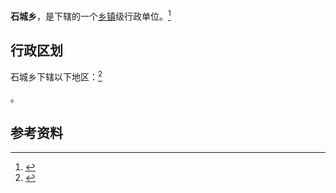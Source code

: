 {{中国乡级行政区|21/02/83/216/000}}

'''石城乡'''，是{{PRC admin/fullname|21/02/83/216/000|3}}下辖的一个[[乡镇|乡镇]]级行政单位。<ref>{{PRC admin/ref sgc|{{PRC admin/parent|21/02/83/216/000}}}}</ref>

== 行政区划 ==

石城乡下辖以下地区：<ref>{{PRC admin/ref sgc|21/02/83/216/000}}</ref>

{{PRC admin/children|21/02/83/216/000}}。

== 参考资料 ==

{{reflist}}

{{行政区划小作品}}
{{PRC admin/navcat|21/02/83/216/000}}